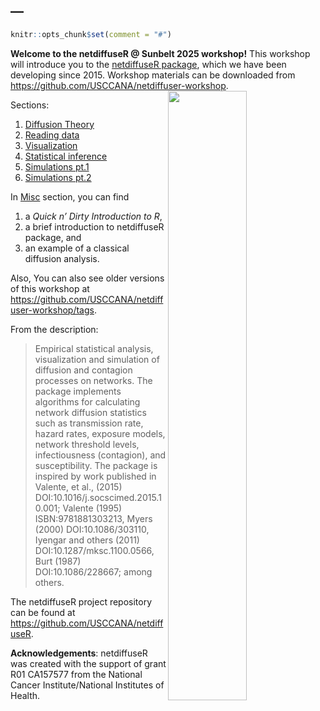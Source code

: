 ---
---

```r
knitr::opts_chunk$set(comment = "#")
```

**Welcome to the netdiffuseR @ Sunbelt 2025 workshop!** This workshop will introduce you to the [netdiffuseR package](https://github.com/USCCANA/netdiffuseR), which we have been developing since 2015.  Workshop materials can be downloaded from <https://github.com/USCCANA/netdiffuser-workshop>. <img src="https://raw.githubusercontent.com/USCCANA/netdiffuseR/refs/heads/master/man/figures/netdiffuser-logo.png" style="max-width:300px;width:50%;" align="right">

Sections:

1. [Diffusion Theory](1-theory.qmd)
2. [Reading data](2-read.qmd)
3. [Visualization](3-visualization.qmd)
4. [Statistical inference](4-stats.qmd)
5. [Simulations pt.1](5-sim.qmd)
6. [Simulations pt.2](6-multi-and-dis.qmd)

In [Misc](0-getstarted.qmd) section, you can find 

1. a *Quick n’ Dirty Introduction to R*, 
2. a brief introduction to netdiffuseR package, and
3. an example of a classical diffusion analysis.

Also, You can also see older versions of this workshop at <https://github.com/USCCANA/netdiffuser-workshop/tags>.

From the description:

> Empirical statistical analysis, visualization and simulation of diffusion and contagion processes on networks. The package implements algorithms for calculating network diffusion statistics such as transmission rate, hazard rates, exposure models, network threshold levels, infectiousness (contagion), and susceptibility. The package is inspired by work published in Valente, et al., (2015) DOI:10.1016/j.socscimed.2015.10.001; Valente (1995) ISBN:9781881303213, Myers (2000) DOI:10.1086/303110, Iyengar and others (2011) DOI:10.1287/mksc.1100.0566, Burt (1987) DOI:10.1086/228667; among others.

The netdiffuseR project repository can be found at <https://github.com/USCCANA/netdiffuseR>.

__Acknowledgements__: netdiffuseR was created with the support of grant R01
CA157577 from the National Cancer Institute/National Institutes of Health.